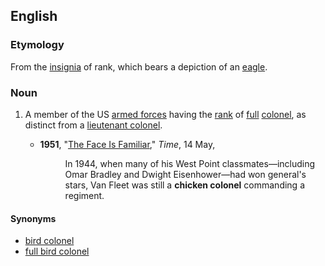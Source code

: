 ==English==

===Etymology===
From the [[insignia]] of rank, which bears a depiction of an [[eagle]].

===Noun===
{{en-noun}}

# {{lb|en|US|slang|dated|military}} A member of the US [[armed forces]] having the [[rank]] of [[full]] [[colonel]], as distinct from a [[lieutenant colonel]].
#* '''1951''', "[http://www.time.com/time/magazine/article/0,9171,935225-2,00.html The Face Is Familiar]," ''Time'', 14 May,
#*: In 1944, when many of his West Point classmates—including Omar Bradley and Dwight Eisenhower—had won general's stars, Van Fleet was still a '''chicken colonel''' commanding a regiment.

====Synonyms====
* [[bird colonel]]
* [[full bird colonel]]